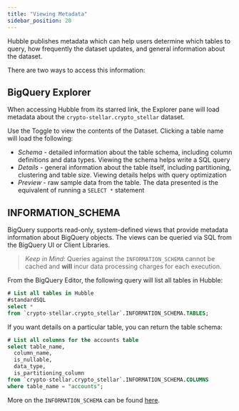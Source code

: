```yaml
---
title: "Viewing Metadata"
sidebar_position: 20
---
```


Hubble publishes metadata which can help users determine which tables to query, how frequently the dataset updates, and general information about the dataset. 

There are two ways to access this information:

## BigQuery Explorer

When accessing Hubble from its starred link, the Explorer pane will load metadata about the `crypto-stellar.crypto_stellar` dataset.

Use the Toggle to view the contents of the Dataset. Clicking a table name will load the following:

- *Schema* - detailed information about the table schema, including column definitions and data types. Viewing the schema helps write a SQL query
- *Details* - general information about the table itself, including partitioning, clustering and table size. Viewing details helps with query optimization
- *Preview* - raw sample data from the table. The data presented is the equivalent of running a `SELECT *` statement 


## INFORMATION_SCHEMA

BigQuery supports read-only, system-defined views that provide metadata information about BigQuery objects. The views can be queried via SQL from the BigQuery UI or Client Libraries.

> _*Keep in Mind*_: Queries against the `INFORMATION_SCHEMA` cannot be cached and **will** incur data processing charges for each execution.

From the BigQuery Editor, the following query will list all tables in Hubble:

<CodeExample>

```sql
# List all tables in Hubble
#standardSQL 
select * 
from `crypto-stellar.crypto_stellar`.INFORMATION_SCHEMA.TABLES;
```

</CodeExample>

If you want details on a particular table, you can return the table schema:

<CodeExample>

```sql
# List all columns for the accounts table 
select table_name,
  column_name,
  is_nullable,
  data_type,
  is_partitioning_column
from `crypto-stellar.crypto_stellar`.INFORMATION_SCHEMA.COLUMNS
where table_name = "accounts";
```

</CodeExample>

More on the `INFORMATION_SCHEMA` can be found [here](https://cloud.google.com/bigquery/docs/information-schema-intro).
